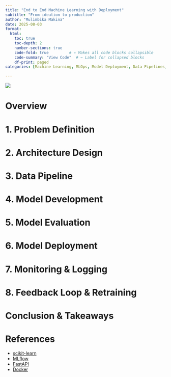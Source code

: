 ```yaml
---
title: "End to End Machine Learning with Deployment"
subtitle: "From ideation to production"
author: "Mulimbika Makina"
date: 2025-08-03
format:
  html:
    toc: true
    toc-depth: 2
    number-sections: true
    code-fold: true         # ← Makes all code blocks collapsible
    code-summary: "View Code"  # ← Label for collapsed blocks
    df-print: paged
categories: [Machine Learning, MLOps, Model Deployment, Data Pipelines, FastAPI, Docker]

---
```

![](image.jpg)

# Overview

# 1. Problem Definition

# 2. Architecture Design

# 3. Data Pipeline

# 4. Model Development

# 5. Model Evaluation

# 6. Model Deployment

# 7. Monitoring & Logging

# 8. Feedback Loop & Retraining

# Conclusion & Takeaways

# References

- [scikit-learn](https://scikit-learn.org/)
- [MLflow](https://mlflow.org/)
- [FastAPI](https://fastapi.tiangolo.com/)
- [Docker](https://www.docker.com/)
